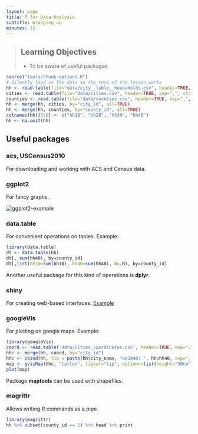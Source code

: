 ```yaml
---
layout: page
title: R for Data Analysis
subtitle: Wrapping up
minutes: 15
---
```


> ## Learning Objectives {.objectives}
>
> * To be aware of useful packages
>

```r
source("tools/chunk-options.R")
# Silently load in the data so the rest of the lesson works
hh <- read.table(file="data/city__table__households.csv", header=TRUE, sep=",")
cities <- read.table(file="data/cities.csv", header=TRUE, sep=",", stringsAsFactors=FALSE)
counties <- read.table(file="data/counties.csv", header=TRUE, sep=",", stringsAsFactors=FALSE)
hh <- merge(hh, cities, by="city_id", all=TRUE)
hh <- merge(hh, counties, by="county_id", all=TRUE)
colnames(hh)[3:6] <- c("hh10", "hh20", "hh30", "hh40")
hh <- na.omit(hh)
```

## Useful packages

### acs, USCensus2010
For downloading and working with ACS and Census data.

### ggplot2
For fancy graphs.

<img src="fig/08-plot-ggplot2-ch5-sol-1.png" alt="ggplot2-example" />

### data.table

For convenient operations on tables. Example:

```r
library(data.table)
dt <- data.table(hh)
dt[, sum(hh40), by=county_id]
dt[,list(hh10=sum(hh10), hh40=sum(hh40), N=.N), by=county_id]
```

Another useful package for this kind of operations is **dplyr**.

### shiny
For creating web-based interfaces. [Example](https://rstudio.stat.washington.edu/shiny/wppExplorer/inst/explore/)

### googleVis
For plotting on google maps. Example:
```r
library(googleVis)
coord <- read.table('data/cities_coordinates.csv', header=TRUE, sep=",")
hhc <- merge(hh, coord, by="city_id")
hhc <- cbind(hh, tip = paste(hh$city_name, "HH2040: ", hh$hh40, sep=','))
map <- gvisMap(hhc, "latlon", tipvar="tip", options=list(height="30cm"))
plot(map)
```

Package **maptools** can be used with shapefiles.

### magrittr
Allows writing R commands as a pipe.
```r
library(magrittr)
hh %>% subset(county_id == 2) %>% head %>% print
```
